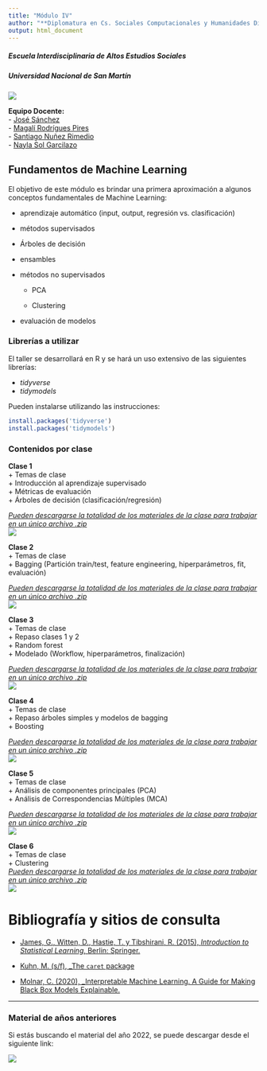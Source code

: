 ```yaml
---
title: "Módulo IV"
author: "**Diplomatura en Cs. Sociales Computacionales y Humanidades Digitales**"
output: html_document
---
```

##### Escuela Interdisciplinaria de Altos Estudios Sociales
##### Universidad Nacional de San Martín
![](img/logo-factor-data-solo.jpg)

**Equipo Docente:**  
 - [José Sánchez](https://www.linkedin.com/in/ruloweb/)  
 - [Magalí Rodrígues Pires](https://www.linkedin.com/in/magali-rodrigues-pires)   
 - [Santiago Nuñez Rimedio](https://ar.linkedin.com/in/santiago-nu%C3%B1ez-rimedio-902ba474)  
 - [Nayla Sol Garcilazo](www.linkedin.com/in/nayla-sol-garcilazo)


## **Fundamentos de Machine Learning**
El objetivo de este módulo es brindar una primera aproximación a algunos conceptos fundamentales de Machine Learning:

+ aprendizaje automático (input, output, regresión vs. clasificación)

+  métodos supervisados

  + Árboles de decisión

  + ensambles

+ métodos no supervisados

  + PCA

  + Clustering

+   evaluación de modelos

### Librerías a utilizar

El taller se desarrollará en R y se hará un uso extensivo de las siguientes librerías:

-   *tidyverse*
-   *tidymodels*

Pueden instalarse utilizando las instrucciones:

```r
install.packages('tidyverse')  
install.packages('tidymodels') 
```


### Contenidos por clase  

__Clase 1__  
+ Temas de clase  
  + Introducción al aprendizaje supervisado  
  + Métricas de evaluación  
  + Árboles de decisión (clasificación/regresión)  
  
<u> *Pueden descargarse la totalidad de los materiales de la clase para trabajar en un único archivo .zip*  </u>   
[![](img/Download.png)](clase1.zip)  


__Clase 2__  
+ Temas de clase  
  + Bagging (Partición train/test, feature engineering, hiperparámetros, fit, evaluación)  

<u> *Pueden descargarse la totalidad de los materiales de la clase para trabajar en un único archivo .zip*  </u>   
[![](img/Download.png)](clase2.zip)  


__Clase 3__  
+ Temas de clase  
  + Repaso clases 1 y 2  
  + Random forest  
  + Modelado (Workflow, hiperparámetros, finalización)    

<u> *Pueden descargarse la totalidad de los materiales de la clase para trabajar en un único archivo .zip*  </u>   
[![](img/Download.png)](clase3.zip)  
  
  
__Clase 4__  
+ Temas de clase  
  + Repaso árboles simples y modelos de bagging  
  + Boosting  

<u> *Pueden descargarse la totalidad de los materiales de la clase para trabajar en un único archivo .zip*  </u>   
[![](img/Download.png)](clase4.zip)  


__Clase 5__  
+ Temas de clase  
  + Análisis de componentes principales (PCA)  
  + Análisis de Correspondencias Múltiples (MCA)  

<u> *Pueden descargarse la totalidad de los materiales de la clase para trabajar en un único archivo .zip*  </u>   
[![](img/Download.png)](clase5.zip)  
  

__Clase 6__  
+ Temas de clase  
  + Clustering   
<u> *Pueden descargarse la totalidad de los materiales de la clase para trabajar en un único archivo .zip*  </u>   
[![](img/Download.png)](clase6.zip)  
  
  
  
# Bibliografía y sitios de consulta

-   [James, G., Witten, D., Hastie, T. y Tibshirani, R. (2015), *Introduction to Statistical Learning*, Berlin: Springer.](http://faculty.marshall.usc.edu/gareth-james/ISL/)

-   [Kuhn, M. (s/f), \_The `caret` package](http://topepo.github.io/caret/index.html)

-   [Molnar, C. (2020), \_Interpretable Machine Learning. A Guide for Making Black Box Models Explainable.](https://christophm.github.io/interpretable-ml-book/)

***
### Material de años anteriores

Si estás buscando el material del año 2022, se puede descargar desde el siguiente link:

[![](img/Download.png)](2022.zip)